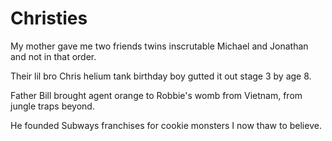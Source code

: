 # Christies

My mother gave me two friends
twins inscrutable
Michael and Jonathan
and not in that order.

Their lil bro Chris
helium tank birthday boy
gutted it out
stage 3 by age 8.

Father Bill
brought agent orange
to Robbie's womb
from Vietnam,
from jungle traps beyond.

He founded Subways
franchises for cookie monsters
I now thaw to believe.
